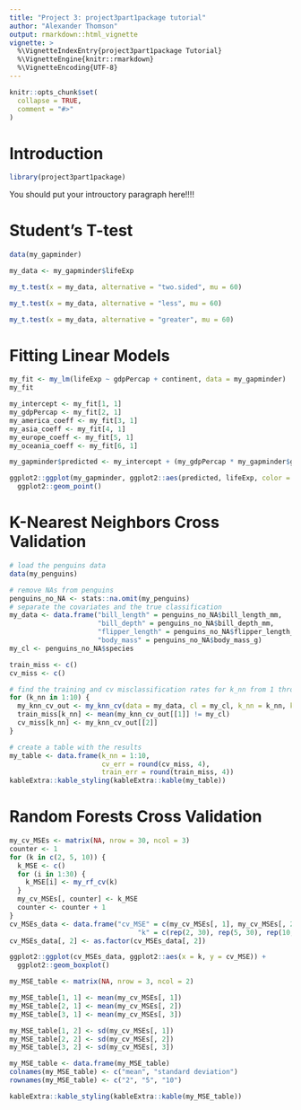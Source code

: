 ```yaml
---
title: "Project 3: project3part1package tutorial"
author: "Alexander Thomson"
output: rmarkdown::html_vignette
vignette: >
  %\VignetteIndexEntry{project3part1package Tutorial}
  %\VignetteEngine{knitr::rmarkdown}
  %\VignetteEncoding{UTF-8}
---
```


```r
knitr::opts_chunk$set(
  collapse = TRUE,
  comment = "#>"
)
```

# Introduction

```r
library(project3part1package)
```

You should put your introuctory paragraph here!!!!

# Student's T-test

```r
data(my_gapminder)

my_data <- my_gapminder$lifeExp
```

```r
my_t.test(x = my_data, alternative = "two.sided", mu = 60)
```

```r
my_t.test(x = my_data, alternative = "less", mu = 60)
```

```r
my_t.test(x = my_data, alternative = "greater", mu = 60)
```

# Fitting Linear Models

```r
my_fit <- my_lm(lifeExp ~ gdpPercap + continent, data = my_gapminder)
my_fit
```

```r
my_intercept <- my_fit[1, 1]
my_gdpPercap <- my_fit[2, 1]
my_america_coeff <- my_fit[3, 1]
my_asia_coeff <- my_fit[4, 1]
my_europe_coeff <- my_fit[5, 1]
my_oceania_coeff <- my_fit[6, 1]

my_gapminder$predicted <- my_intercept + (my_gdpPercap * my_gapminder$gdpPercap) + (my_america_coeff * (my_gapminder$continent == "Americas")) + (my_asia_coeff * (my_gapminder$continent == "Asia")) + (my_europe_coeff * (my_gapminder$continent == "Europe")) + (my_oceania_coeff * (my_gapminder$continent == "Oceania"))

ggplot2::ggplot(my_gapminder, ggplot2::aes(predicted, lifeExp, color = continent)) +
  ggplot2::geom_point()
```

# K-Nearest Neighbors Cross Validation

```r
# load the penguins data
data(my_penguins)

# remove NAs from penguins
penguins_no_NA <- stats::na.omit(my_penguins)
# separate the covariates and the true classification
my_data <- data.frame("bill_length" = penguins_no_NA$bill_length_mm,
                      "bill_depth" = penguins_no_NA$bill_depth_mm,
                      "flipper_length" = penguins_no_NA$flipper_length_mm,
                      "body_mass" = penguins_no_NA$body_mass_g)
my_cl <- penguins_no_NA$species

train_miss <- c()
cv_miss <- c()

# find the training and cv misclassification rates for k_nn from 1 through 10
for (k_nn in 1:10) {
  my_knn_cv_out <- my_knn_cv(data = my_data, cl = my_cl, k_nn = k_nn, k_cv = 5)
  train_miss[k_nn] <- mean(my_knn_cv_out[[1]] != my_cl)
  cv_miss[k_nn] <- my_knn_cv_out[[2]]
}

# create a table with the results
my_table <- data.frame(k_nn = 1:10,
                       cv_err = round(cv_miss, 4),
                       train_err = round(train_miss, 4))
kableExtra::kable_styling(kableExtra::kable(my_table))
```

# Random Forests Cross Validation

```r
my_cv_MSEs <- matrix(NA, nrow = 30, ncol = 3)
counter <- 1
for (k in c(2, 5, 10)) {
  k_MSE <- c()
  for (i in 1:30) {
    k_MSE[i] <- my_rf_cv(k)
  }
  my_cv_MSEs[, counter] <- k_MSE
  counter <- counter + 1
}
cv_MSEs_data <- data.frame("cv_MSE" = c(my_cv_MSEs[, 1], my_cv_MSEs[, 2], my_cv_MSEs[, 3]),
                                "k" = c(rep(2, 30), rep(5, 30), rep(10, 30)))
cv_MSEs_data[, 2] <- as.factor(cv_MSEs_data[, 2])
```

```r
ggplot2::ggplot(cv_MSEs_data, ggplot2::aes(x = k, y = cv_MSE)) +
  ggplot2::geom_boxplot()
```

```r
my_MSE_table <- matrix(NA, nrow = 3, ncol = 2)

my_MSE_table[1, 1] <- mean(my_cv_MSEs[, 1])
my_MSE_table[2, 1] <- mean(my_cv_MSEs[, 2])
my_MSE_table[3, 1] <- mean(my_cv_MSEs[, 3])

my_MSE_table[1, 2] <- sd(my_cv_MSEs[, 1])
my_MSE_table[2, 2] <- sd(my_cv_MSEs[, 2])
my_MSE_table[3, 2] <- sd(my_cv_MSEs[, 3])

my_MSE_table <- data.frame(my_MSE_table)
colnames(my_MSE_table) <- c("mean", "standard deviation")
rownames(my_MSE_table) <- c("2", "5", "10")

kableExtra::kable_styling(kableExtra::kable(my_MSE_table))
```








